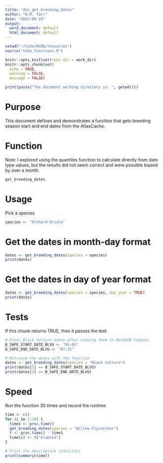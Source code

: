 ```yaml
---
title: "dev_get_breeding_dates"
author: "N.M. Tarr"
date: "2023-09-19"
output:
  word_document: default
  html_document: default
---
```


```r
setwd("~/Code/NCBA/resources")
source("ncba_functions.R")

knitr::opts_knit$set(root.dir = work_dir)
knitr::opts_chunk$set(
  echo = TRUE,
  warning = FALSE,
  message = FALSE)

print(paste("The document working directory is: ", getwd()))
```

# Purpose
This document defines and demonstrates a function that gets breeding season start and end dates from the AtlasCache.


# Function
Note: I explored using the quantiles function to calculate directly from date type values, but the results did not seem correct and were possible biased by over a month.
```r
get_breeding_dates
```


# Usage
Pick a species
```r
species <- "Orchard Oriole"
```

# Get the dates in month-day format
```r
dates <- get_breeding_dates(species = species)
print(dates)
```

# Get the dates in day of year format
```r
dates <- get_breeding_dates(species = species, day_year = TRUE)
print(dates)
```

# Tests
If this chunk returns TRUE, then it passes the test.
```r
# Enter Black Vulture dates after viewing them in MondoDB Compass
B_SAFE_START_DATE_BLVU <- "05-01"
B_SAFE_END_DATE_BLVU <- "07-31"

# Retrieve the dates with the function
dates <- get_breeding_dates(species = "Black Vulture")
print(dates[1] == B_SAFE_START_DATE_BLVU)
print(dates[2] == B_SAFE_END_DATE_BLVU)
```


# Speed
Run the function 30 times and record the runtime
```r
time <- c()
for (i in 1:30) {
  time1 <- proc.time()
  get_breeding_dates(species = "Willow Flycatcher")
  t <- proc.time() - time1
  time[i] <- t["elapsed"]
}

# Print the descriptive statistics
print(summary(time))
```